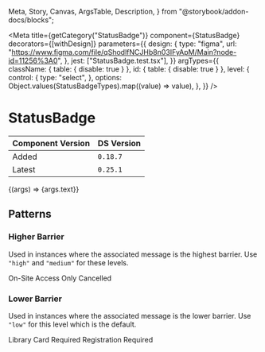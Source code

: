  Meta,
  Story,
  Canvas,
  ArgsTable,
  Description,
} from "@storybook/addon-docs/blocks";


<Meta
  title={getCategory("StatusBadge")}
  component={StatusBadge}
  decorators={[withDesign]}
  parameters={{
    design: {
      type: "figma",
      url:
        "https://www.figma.com/file/qShodlfNCJHb8n03IFyApM/Main?node-id=11256%3A0",
    },
    jest: ["StatusBadge.test.tsx"],
  }}
  argTypes={{
    className: { table: { disable: true } },
    id: { table: { disable: true } },
    level: {
      control: {
        type: "select",
      },
      options: Object.values(StatusBadgeTypes).map((value) => value),
    },
  }}
/>

# StatusBadge

| Component Version | DS Version |
| ----------------- | ---------- |
| Added             | `0.18.7`   |
| Latest            | `0.25.1`   |

<Description of={StatusBadge} />

<Canvas withToolbar>
  <Story
    name="Basic with props"
    args={{ level: StatusBadgeTypes.Low, text: "Registration Required" }}
  >
    {(args) => <StatusBadge {...args}>{args.text}</StatusBadge>}
  </Story>
</Canvas>

<ArgsTable story="Basic with props" />

## Patterns

### Higher Barrier

Used in instances where the associated message is the highest barrier. Use
`"high"` and `"medium"` for these levels.

<Canvas>
  <DSProvider>
    <VStack spacing="s" align="stretch">
      <StatusBadge level={StatusBadgeTypes.High}>
        On-Site Access Only
      </StatusBadge>
      <StatusBadge level={StatusBadgeTypes.Medium}>Cancelled</StatusBadge>
    </VStack>
  </DSProvider>
</Canvas>

### Lower Barrier

Used in instances where the associated message is the lower barrier. Use
`"low"` for this level which is the default.

<Canvas>
  <DSProvider>
    <VStack spacing="s" align="stretch">
      <StatusBadge>Library Card Required</StatusBadge>
      <StatusBadge>Registration Required</StatusBadge>
    </VStack>
  </DSProvider>
</Canvas>
